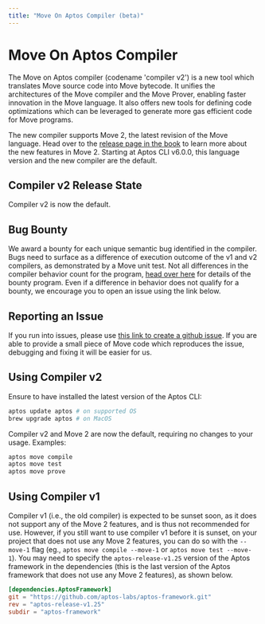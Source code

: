 ```yaml
---
title: "Move On Aptos Compiler (beta)"
---
```


# Move On Aptos Compiler

The Move on Aptos compiler (codename 'compiler v2') is a new tool which translates Move source code into Move bytecode. It unifies the architectures of the Move compiler and the Move Prover, enabling faster innovation in the Move language. It also offers new tools for defining code optimizations which can be leveraged to generate more gas efficient code for Move programs.

The new compiler supports Move 2, the latest revision of the Move language. Head over to the [release page in the book](book/move-2.mdx) to learn more about the new features in Move 2. Starting at Aptos CLI v6.0.0, this language version and the new compiler are the default.

## Compiler v2 Release State

Compiler v2 is now the default.

## Bug Bounty

We award a bounty for each unique semantic bug identified in the compiler. Bugs need to surface as a difference of execution outcome of the v1 and v2 compilers, as demonstrated by a Move unit test. Not all differences in the compiler behavior count for the program, [head over here](https://hackenproof.com/programs/move-on-aptos-compiler) for details of the bounty program. Even if a difference in behavior does not qualify for a bounty, we encourage you to open an issue using the link below.

## Reporting an Issue

If you run into issues, please use [this link to create a github issue][bug]. If you are able to provide a small piece of Move code which reproduces the issue, debugging and fixing it will be easier for us.

[bug]: https://github.com/aptos-labs/aptos-core/issues/new?title=[compiler-v2]%20%3CPLEASE%20NAME%20IT%3E&body=%3CPLEASE%20DESCRIBE%20IT%3E&labels=compiler-v2&projects=aptos-labs/16

## Using Compiler v2

Ensure to have installed the latest version of the Aptos CLI:

```bash filename="Terminal"
aptos update aptos # on supported OS
brew upgrade aptos # on MacOS
```

Compiler v2 and Move 2 are now the default, requiring no changes to your usage. Examples:

```bash filename="Terminal"
aptos move compile
aptos move test
aptos move prove
```

## Using Compiler v1

Compiler v1 (i.e., the old compiler) is expected to be sunset soon, as it does not support any of the Move 2 features, and is thus not recommended for use. However, if you still want to use compiler v1 before it is sunset, on your project that does not use any Move 2 features, you can do so with the `--move-1` flag (eg., `aptos move compile --move-1` or `aptos move test --move-1`). You may need to specify the `aptos-release-v1.25` version of the Aptos framework in the dependencies (this is the last version of the Aptos framework that does not use any Move 2 features), as shown below.

```toml filename="Move.toml"
[dependencies.AptosFramework]
git = "https://github.com/aptos-labs/aptos-framework.git"
rev = "aptos-release-v1.25"
subdir = "aptos-framework"
```
